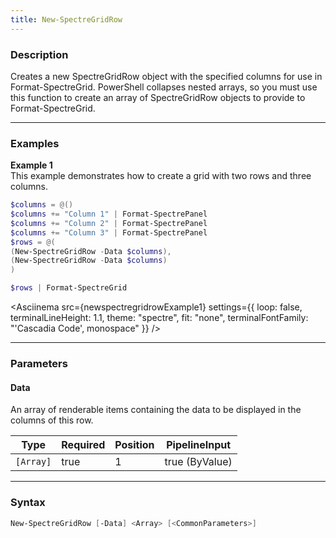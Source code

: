 ```yaml
---
title: New-SpectreGridRow
---
```









### Description

Creates a new SpectreGridRow object with the specified columns for use in Format-SpectreGrid. PowerShell collapses nested arrays, so you must use this function to create an array of SpectreGridRow objects to provide to Format-SpectreGrid.



---


### Examples


**Example 1**  
This example demonstrates how to create a grid with two rows and three columns.



```powershell
$columns = @()
$columns += "Column 1" | Format-SpectrePanel
$columns += "Column 2" | Format-SpectrePanel
$columns += "Column 3" | Format-SpectrePanel
$rows = @(
(New-SpectreGridRow -Data $columns),
(New-SpectreGridRow -Data $columns)
)

$rows | Format-SpectreGrid
```
<Asciinema
    src={newspectregridrowExample1}
    settings={{
        loop: false,
        terminalLineHeight: 1.1,
        theme: "spectre",
        fit: "none",
        terminalFontFamily: "'Cascadia Code', monospace"
    }}
/>


---


### Parameters
#### **Data**

An array of renderable items containing the data to be displayed in the columns of this row.






|Type     |Required|Position|PipelineInput |
|---------|--------|--------|--------------|
|`[Array]`|true    |1       |true (ByValue)|





---


### Syntax
```powershell
New-SpectreGridRow [-Data] <Array> [<CommonParameters>]
```
